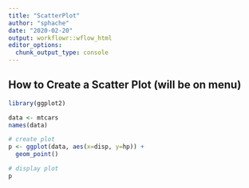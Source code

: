 ```yaml
---
title: "ScatterPlot"
author: "sphache"
date: "2020-02-20"
output: workflowr::wflow_html
editor_options:
  chunk_output_type: console
---
```


## How to Create a Scatter Plot (will be on menu)

```r
library(ggplot2)

data <- mtcars
names(data)

# create plot
p <- ggplot(data, aes(x=disp, y=hp)) +
  geom_point()

# display plot
p

```

